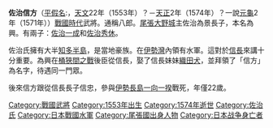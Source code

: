 '''佐治信方'''（[[平假名|平假名]]:{{lang|ja|さじ のぶかた}}，[[天文|天文]]22年（1553年）？－[[天正_(日本)|天正]]2年（1574年）？一說[[元龜|元龜]]2年（1571年））[[战国时代_(日本)|戰國時代]]武將。通稱八郎。[[尾張|尾張]][[大野城|大野城]]主佐治為景長子，本名為興。有兩子：[[佐治一成|佐治一成]]和[[佐治秀休|佐治秀休]]。

佐治氏擁有大半[[知多半島|知多半島]]，是當地豪族。在[[伊勢灣|伊勢灣]]內領有水軍。這對於[[信長|信長]]來講十分重要。為興在[[桶狹間之戰|桶狹間之戰]]後臣從信長，娶了信長妹妹[[織田犬|織田犬]]，並拜領了「信方」為名字，待遇同一門眾。

後來信方跟從信長長子信忠，參與[[伊勢國|伊勢]][[長島一向一揆|長島一向一揆]]戰死，年僅22歲。

{{DEFAULTSORT:Saji Nobukata}}
[[Category:戰國武將|Category:戰國武將]]
[[Category:1553年出生|Category:1553年出生]]
[[Category:1574年逝世|Category:1574年逝世]]
[[Category:佐治氏|Category:佐治氏]]
[[Category:日本戰國水軍|Category:日本戰國水軍]]
[[Category:尾張國出身人物|Category:尾張國出身人物]]
[[Category:日本战争身亡者|Category:日本战争身亡者]]